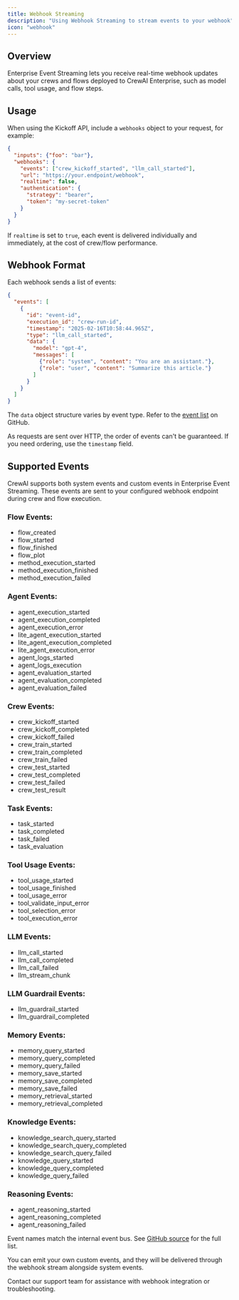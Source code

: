 ```yaml
---
title: Webhook Streaming
description: "Using Webhook Streaming to stream events to your webhook"
icon: "webhook"
---
```


## Overview

Enterprise Event Streaming lets you receive real-time webhook updates about your crews and flows deployed to 
CrewAI Enterprise, such as model calls, tool usage, and flow steps.

## Usage

When using the Kickoff API, include a `webhooks` object to your request, for example:

```json
{
  "inputs": {"foo": "bar"},
  "webhooks": {
    "events": ["crew_kickoff_started", "llm_call_started"],
    "url": "https://your.endpoint/webhook",
    "realtime": false,
    "authentication": {
      "strategy": "bearer",
      "token": "my-secret-token"
    }
  }
}
```

If `realtime` is set to `true`, each event is delivered individually and immediately, at the cost of crew/flow performance.

## Webhook Format

Each webhook sends a list of events:

```json
{
  "events": [
    {
      "id": "event-id",
      "execution_id": "crew-run-id",
      "timestamp": "2025-02-16T10:58:44.965Z",
      "type": "llm_call_started",
      "data": {
        "model": "gpt-4",
        "messages": [
          {"role": "system", "content": "You are an assistant."},
          {"role": "user", "content": "Summarize this article."}
        ]
      }
    }
  ]
}
```

The `data` object structure varies by event type. Refer to the [event list](https://github.com/crewAIInc/crewAI/tree/main/src/crewai/utilities/events) on GitHub.

As requests are sent over HTTP, the order of events can't be guaranteed. If you need ordering, use the `timestamp` field.

## Supported Events

CrewAI supports both system events and custom events in Enterprise Event Streaming. These events are sent to your configured webhook endpoint during crew and flow execution.

### Flow Events:

  - flow_created
  - flow_started
  - flow_finished
  - flow_plot
  - method_execution_started
  - method_execution_finished
  - method_execution_failed

### Agent Events:

  - agent_execution_started
  - agent_execution_completed
  - agent_execution_error
  - lite_agent_execution_started
  - lite_agent_execution_completed
  - lite_agent_execution_error
  - agent_logs_started
  - agent_logs_execution
  - agent_evaluation_started
  - agent_evaluation_completed
  - agent_evaluation_failed

### Crew Events:

  - crew_kickoff_started
  - crew_kickoff_completed
  - crew_kickoff_failed
  - crew_train_started
  - crew_train_completed
  - crew_train_failed
  - crew_test_started
  - crew_test_completed
  - crew_test_failed
  - crew_test_result

### Task Events:

  - task_started
  - task_completed
  - task_failed
  - task_evaluation

### Tool Usage Events:

  - tool_usage_started
  - tool_usage_finished
  - tool_usage_error
  - tool_validate_input_error
  - tool_selection_error
  - tool_execution_error

### LLM Events:

  - llm_call_started
  - llm_call_completed
  - llm_call_failed
  - llm_stream_chunk

### LLM Guardrail Events:

  - llm_guardrail_started
  - llm_guardrail_completed

### Memory Events:

  - memory_query_started
  - memory_query_completed
  - memory_query_failed
  - memory_save_started
  - memory_save_completed
  - memory_save_failed
  - memory_retrieval_started
  - memory_retrieval_completed

### Knowledge Events:

  - knowledge_search_query_started
  - knowledge_search_query_completed
  - knowledge_search_query_failed
  - knowledge_query_started
  - knowledge_query_completed
  - knowledge_query_failed

### Reasoning Events:

  - agent_reasoning_started
  - agent_reasoning_completed
  - agent_reasoning_failed

Event names match the internal event bus. See [GitHub source](https://github.com/crewAIInc/crewAI/tree/main/src/crewai/utilities/events) for the full list.

You can emit your own custom events, and they will be delivered through the webhook stream alongside system events.

<Card title="Need Help?" icon="headset" href="mailto:support@crewai.com">
  Contact our support team for assistance with webhook integration or troubleshooting.
</Card>